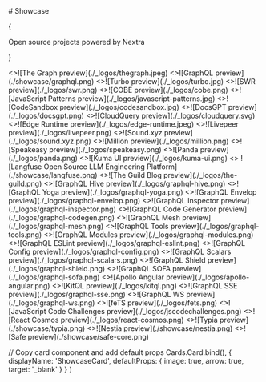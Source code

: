 
<div className="mb-16 mt-10 text-center">
  # Showcase

{<p className='mt-4 text-lg text-gray-500 dark:text-gray-400'>Open source
projects powered by Nextra</p>}

</div>

<Cards className="[&_img]:object-cover [&_img]:[aspect-ratio:12/6.3]">
  <ShowcaseCard title="The Graph" href="https://thegraph.com/docs/en">
    <>![The Graph preview](./_logos/thegraph.jpeg)</>
  </ShowcaseCard>
  <ShowcaseCard title="GraphQL" href="https://graphql.org">
    <>![GraphQL preview](./showcase/graphql.png)</>
  </ShowcaseCard>
  <ShowcaseCard title="Turbo" href="https://turbo.build">
    <>![Turbo preview](./_logos/turbo.jpg)</>
  </ShowcaseCard>
  <ShowcaseCard title="SWR" href="https://swr.vercel.app">
    <>![SWR preview](./_logos/swr.png)</>
  </ShowcaseCard>
  <ShowcaseCard title="COBE" href="https://cobe.vercel.app">
    <>![COBE preview](./_logos/cobe.png)</>
  </ShowcaseCard>
  <ShowcaseCard
    title="JavaScript Patterns"
    href="https://javascriptpatterns.vercel.app"
  >
    <>![JavaScript Patterns preview](./_logos/javascript-patterns.jpg)</>
  </ShowcaseCard>
  <ShowcaseCard
    title="CodeSandbox"
    href="https://codesandbox.io/docs/learn/introduction/overview"
  >
    <>![CodeSandbox preview](./_logos/codesandbox.jpg)</>
  </ShowcaseCard>
  <ShowcaseCard title="DocsGPT" href="https://docs.docsgpt.co.uk">
    <>![DocsGPT preview](./_logos/docsgpt.png)</>
  </ShowcaseCard>
  <ShowcaseCard title="CloudQuery" href="https://cloudquery.io">
    <>![CloudQuery preview](./_logos/cloudquery.svg)</>
  </ShowcaseCard>
  <ShowcaseCard title="Edge Runtime" href="https://edge-runtime.vercel.app">
    <>![Edge Runtime preview](./_logos/edge-runtime.jpeg)</>
  </ShowcaseCard>
  <ShowcaseCard
    title="Livepeer"
    href="https://docs.livepeer.org/guides/overview"
  >
    <>![Livepeer preview](./_logos/livepeer.png)</>
  </ShowcaseCard>
  <ShowcaseCard title="Sound.xyz" href="https://docs.sound.xyz">
    <>![Sound.xyz preview](./_logos/sound.xyz.png)</>
  </ShowcaseCard>
  <ShowcaseCard title="Million" href="https://million.dev">
    <>![Million preview](./_logos/million.png)</>
  </ShowcaseCard>
  <ShowcaseCard title="Speakeasy" href="https://speakeasyapi.dev/docs">
    <>![Speakeasy preview](./_logos/speakeasy.png)</>
  </ShowcaseCard>
  <ShowcaseCard title="Panda" href="https://panda-css.com">
    <>![Panda preview](./_logos/panda.png)</>
  </ShowcaseCard>
  <ShowcaseCard title="Kuma UI" href="https://kuma-ui.com">
    <>![Kuma UI preview](./_logos/kuma-ui.png)</>
  </ShowcaseCard>
  <ShowcaseCard title="Langfuse" href="https://langfuse.com">
    <>
      ![Langfuse Open Source LLM Engineering Platform](./showcase/langfuse.png)
    </>
  </ShowcaseCard>
  <ShowcaseCard title="The Guild Blog" href="https://the-guild.dev">
    <>![The Guild Blog preview](./_logos/the-guild.png)</>
  </ShowcaseCard>
  <ShowcaseCard title="GraphQL Hive" href="https://the-guild.dev/graphql/hive">
    <>![GraphQL Hive preview](./_logos/graphql-hive.png)</>
  </ShowcaseCard>
  <ShowcaseCard
    title="GraphQL Yoga"
    href="https://the-guild.dev/graphql/yoga-server"
  >
    <>![GraphQL Yoga preview](./_logos/graphql-yoga.png)</>
  </ShowcaseCard>
  <ShowcaseCard
    title="GraphQL Envelop"
    href="https://the-guild.dev/graphql/envelop"
  >
    <>![GraphQL Envelop preview](./_logos/graphql-envelop.png)</>
  </ShowcaseCard>
  <ShowcaseCard
    title="GraphQL Inspector"
    href="https://the-guild.dev/graphql/inspector"
  >
    <>![GraphQL Inspector preview](./_logos/graphql-inspector.png)</>
  </ShowcaseCard>
  <ShowcaseCard
    title="GraphQL Code Generator"
    href="https://the-guild.dev/graphql/codegen"
  >
    <>![GraphQL Code Generator preview](./_logos/graphql-codegen.png)</>
  </ShowcaseCard>
  <ShowcaseCard title="GraphQL Mesh" href="https://the-guild.dev/graphql/mesh">
    <>![GraphQL Mesh preview](./_logos/graphql-mesh.png)</>
  </ShowcaseCard>
  <ShowcaseCard
    title="GraphQL Tools"
    href="https://the-guild.dev/graphql/tools"
  >
    <>![GraphQL Tools preview](./_logos/graphql-tools.png)</>
  </ShowcaseCard>
  <ShowcaseCard
    title="GraphQL Modules"
    href="https://the-guild.dev/graphql/modules"
  >
    <>![GraphQL Modules preview](./_logos/graphql-modules.png)</>
  </ShowcaseCard>
  <ShowcaseCard
    title="GraphQL ESLint"
    href="https://the-guild.dev/graphql/eslint"
  >
    <>![GraphQL ESLint preview](./_logos/graphql-eslint.png)</>
  </ShowcaseCard>
  <ShowcaseCard
    title="GraphQL Config"
    href="https://the-guild.dev/graphql/config"
  >
    <>![GraphQL Config preview](./_logos/graphql-config.png)</>
  </ShowcaseCard>
  <ShowcaseCard
    title="GraphQL Scalars"
    href="https://the-guild.dev/graphql/scalars"
  >
    <>![GraphQL Scalars preview](./_logos/graphql-scalars.png)</>
  </ShowcaseCard>
  <ShowcaseCard
    title="GraphQL Shield"
    href="https://the-guild.dev/graphql/shield"
  >
    <>![GraphQL Shield preview](./_logos/graphql-shield.png)</>
  </ShowcaseCard>
  <ShowcaseCard
    title="GraphQL SOFA"
    href="https://the-guild.dev/graphql/sofa-api"
  >
    <>![GraphQL SOFA preview](./_logos/graphql-sofa.png)</>
  </ShowcaseCard>
  <ShowcaseCard
    title="Apollo Angular"
    href="https://the-guild.dev/graphql/apollo-angular"
  >
    <>![Apollo Angular preview](./_logos/apollo-angular.png)</>
  </ShowcaseCard>
  <ShowcaseCard title="KitQL" href="https://kitql.dev">
    <>![KitQL preview](./_logos/kitql.png)</>
  </ShowcaseCard>
  <ShowcaseCard title="GraphQL SSE" href="https://the-guild.dev/graphql/sse">
    <>![GraphQL SSE preview](./_logos/graphql-sse.png)</>
  </ShowcaseCard>
  <ShowcaseCard title="GraphQL WS" href="https://the-guild.dev/graphql/ws">
    <>![GraphQL WS preview](./_logos/graphql-ws.png)</>
  </ShowcaseCard>
  <ShowcaseCard title="feTS" href="https://the-guild.dev/openapi/fets">
    <>![feTS preview](./_logos/fets.png)</>
  </ShowcaseCard>
  <ShowcaseCard
    title="JavaScript Code Challenges"
    href="https://jscodechallenges.vercel.app"
  >
    <>![JavaScript Code Challenges preview](./_logos/jscodechallenges.png)</>
  </ShowcaseCard>
  <ShowcaseCard title="React Cosmos" href="https://reactcosmos.org">
    <>![React Cosmos preview](./_logos/react-cosmos.png)</>
  </ShowcaseCard>
  <ShowcaseCard title="Typia" href="https://typia.io">
    <>![Typia preview](./showcase/typia.png)</>
  </ShowcaseCard>
  <ShowcaseCard title="Nestia" href="https://nestia.io">
    <>![Nestia preview](./showcase/nestia.png)</>
  </ShowcaseCard>
  <ShowcaseCard title="Safe" href="https://docs.safe.global">
    <>![Safe preview](./showcase/safe-core.png)</>
  </ShowcaseCard>
</Cards>

  // Copy card component and add default props
  Cards.Card.bind(),
  {
    displayName: 'ShowcaseCard',
    defaultProps: {
      image: true,
      arrow: true,
      target: '_blank'
    }
  }
)
